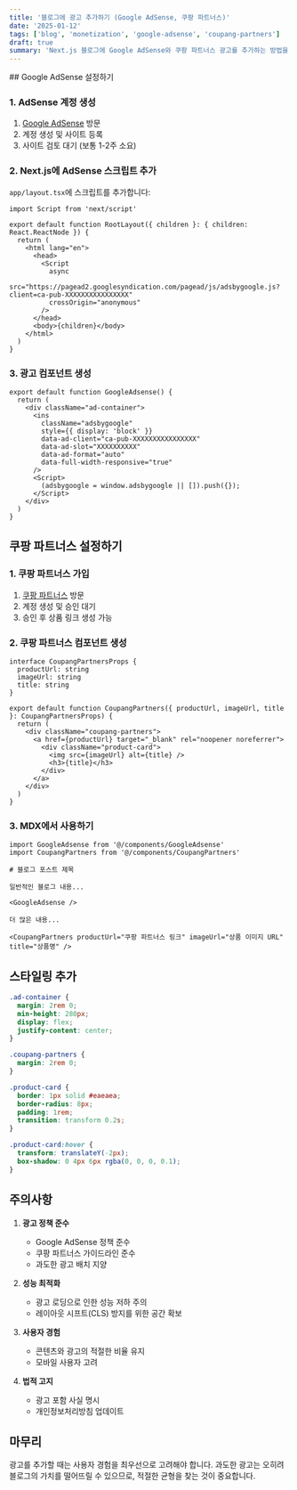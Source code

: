 ```yaml
---
title: '블로그에 광고 추가하기 (Google AdSense, 쿠팡 파트너스)'
date: '2025-01-12'
tags: ['blog', 'monetization', 'google-adsense', 'coupang-partners']
draft: true
summary: 'Next.js 블로그에 Google AdSense와 쿠팡 파트너스 광고를 추가하는 방법을 알아봅니다.'
---
```


<CoupangBanner id={830929} trackingCode="AF1721484" />
## Google AdSense 설정하기

### 1. AdSense 계정 생성

1. [Google AdSense](https://www.google.com/adsense) 방문
2. 계정 생성 및 사이트 등록
3. 사이트 검토 대기 (보통 1-2주 소요)

### 2. Next.js에 AdSense 스크립트 추가

`app/layout.tsx`에 스크립트를 추가합니다:

```tsx
import Script from 'next/script'

export default function RootLayout({ children }: { children: React.ReactNode }) {
  return (
    <html lang="en">
      <head>
        <Script
          async
          src="https://pagead2.googlesyndication.com/pagead/js/adsbygoogle.js?client=ca-pub-XXXXXXXXXXXXXXXX"
          crossOrigin="anonymous"
        />
      </head>
      <body>{children}</body>
    </html>
  )
}
```

### 3. 광고 컴포넌트 생성

```tsx:components/GoogleAdsense.tsx
export default function GoogleAdsense() {
  return (
    <div className="ad-container">
      <ins
        className="adsbygoogle"
        style={{ display: 'block' }}
        data-ad-client="ca-pub-XXXXXXXXXXXXXXXX"
        data-ad-slot="XXXXXXXXXX"
        data-ad-format="auto"
        data-full-width-responsive="true"
      />
      <Script>
        (adsbygoogle = window.adsbygoogle || []).push({});
      </Script>
    </div>
  )
}
```

## 쿠팡 파트너스 설정하기

### 1. 쿠팡 파트너스 가입

1. [쿠팡 파트너스](https://partners.coupang.com) 방문
2. 계정 생성 및 승인 대기
3. 승인 후 상품 링크 생성 가능

### 2. 쿠팡 파트너스 컴포넌트 생성

```tsx:components/CoupangPartners.tsx
interface CoupangPartnersProps {
  productUrl: string
  imageUrl: string
  title: string
}

export default function CoupangPartners({ productUrl, imageUrl, title }: CoupangPartnersProps) {
  return (
    <div className="coupang-partners">
      <a href={productUrl} target="_blank" rel="noopener noreferrer">
        <div className="product-card">
          <img src={imageUrl} alt={title} />
          <h3>{title}</h3>
        </div>
      </a>
    </div>
  )
}
```

### 3. MDX에서 사용하기

```mdx
import GoogleAdsense from '@/components/GoogleAdsense'
import CoupangPartners from '@/components/CoupangPartners'

# 블로그 포스트 제목

일반적인 블로그 내용...

<GoogleAdsense />

더 많은 내용...

<CoupangPartners productUrl="쿠팡 파트너스 링크" imageUrl="상품 이미지 URL" title="상품명" />
```

## 스타일링 추가

```css:css/custom.css
.ad-container {
  margin: 2rem 0;
  min-height: 280px;
  display: flex;
  justify-content: center;
}

.coupang-partners {
  margin: 2rem 0;
}

.product-card {
  border: 1px solid #eaeaea;
  border-radius: 8px;
  padding: 1rem;
  transition: transform 0.2s;
}

.product-card:hover {
  transform: translateY(-2px);
  box-shadow: 0 4px 6px rgba(0, 0, 0, 0.1);
}
```

## 주의사항

1. **광고 정책 준수**

   - Google AdSense 정책 준수
   - 쿠팡 파트너스 가이드라인 준수
   - 과도한 광고 배치 지양

2. **성능 최적화**

   - 광고 로딩으로 인한 성능 저하 주의
   - 레이아웃 시프트(CLS) 방지를 위한 공간 확보

3. **사용자 경험**

   - 콘텐츠와 광고의 적절한 비율 유지
   - 모바일 사용자 고려

4. **법적 고지**
   - 광고 포함 사실 명시
   - 개인정보처리방침 업데이트

## 마무리

광고를 추가할 때는 사용자 경험을 최우선으로 고려해야 합니다. 과도한 광고는 오히려 블로그의 가치를 떨어뜨릴 수 있으므로, 적절한 균형을 찾는 것이 중요합니다.
